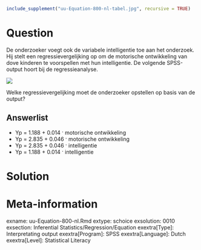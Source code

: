```r
include_supplement("uu-Equation-800-nl-tabel.jpg", recursive = TRUE)
```



Question
========
  
De onderzoeker voegt ook de variabele intelligentie toe aan het onderzoek. Hij stelt een regressievergelijking op om de motorische ontwikkeling van dove kinderen te voorspellen met hun intelligentie. De volgende SPSS-output hoort bij de regressieanalyse. 

![](uu-Equation-800-nl-tabel.jpg)

Welke regressievergelijking moet de onderzoeker opstellen op basis van de output?
  
Answerlist
----------
* Yp = 1.188 + 0.014 · motorische ontwikkeling
* Yp = 2.835 + 0.046 · motorische ontwikkeling
* Yp = 2.835 + 0.046 · intelligentie
* Yp = 1.188 + 0.014 · intelligentie


Solution
========
  


Meta-information
================
exname: uu-Equation-800-nl.Rmd
extype: schoice
exsolution: 0010
exsection: Inferential Statistics/Regression/Equation
exextra[Type]: Interpretating output
exextra[Program]: SPSS
exextra[Language]: Dutch
exextra[Level]: Statistical Literacy
